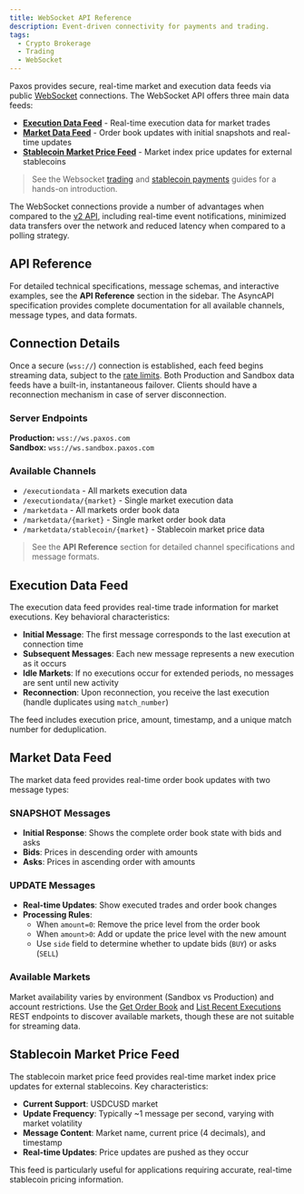 ```yaml
---
title: WebSocket API Reference
description: Event-driven connectivity for payments and trading.
tags:
  - Crypto Brokerage
  - Trading
  - WebSocket
---
```



[quickstart]: /crypto-brokerage/websocket
[market-data]: #market-data-feed
[execution-data]: #execution-data-feed
[market-data-path-parameter]: #market-data-path-parameter
[execution-data-path-parameter]: #execution-data-path-parameter
[available-markets]: #available-markets
[websocket]: https://websocket.spec.whatwg.org
[get-order-book]: /api-reference/market-data/get-order-book
[list-recent-executions]: /api-reference/market-data/list-recent-executions
[rate-limits]: /developer/rate-limits#websocket-limits
[v2-api]: /api-reference
[payments-guide]: /payments/websocket
[stablecoin-data]: #stablecoin-feed

<Description description={frontMatter.description} />

Paxos provides secure, real-time market and execution data feeds via public [WebSocket][websocket] connections. The WebSocket API offers three main data feeds:

- **[Execution Data Feed][execution-data]** - Real-time execution data for market trades
- **[Market Data Feed][market-data]** - Order book updates with initial snapshots and real-time updates  
- **[Stablecoin Market Price Feed][stablecoin-data]** - Market index price updates for external stablecoins

> See the Websocket [trading][quickstart] and [stablecoin payments][payments-guide] guides for a hands-on introduction.

The WebSocket connections provide a number of advantages when compared to the [v2 API][v2-api], including real-time event notifications, minimized data transfers over the network and reduced latency when compared to a polling strategy.

## API Reference

For detailed technical specifications, message schemas, and interactive examples, see the **API Reference** section in the sidebar. The AsyncAPI specification provides complete documentation for all available channels, message types, and data formats.

## Connection Details

Once a secure (`wss://`) connection is established, each feed begins streaming data, subject to the [rate limits][rate-limits].
Both Production and Sandbox data feeds have a built-in, instantaneous failover.
Clients should have a reconnection mechanism in case of server disconnection.

### Server Endpoints

**Production:** `wss://ws.paxos.com`  
**Sandbox:** `wss://ws.sandbox.paxos.com`

### Available Channels

- `/executiondata` - All markets execution data
- `/executiondata/{market}` - Single market execution data
- `/marketdata` - All markets order book data
- `/marketdata/{market}` - Single market order book data
- `/marketdata/stablecoin/{market}` - Stablecoin market price data

> See the **API Reference** section for detailed channel specifications and message formats.

## Execution Data Feed

The execution data feed provides real-time trade information for market executions. Key behavioral characteristics:

- **Initial Message**: The first message corresponds to the last execution at connection time
- **Subsequent Messages**: Each new message represents a new execution as it occurs
- **Idle Markets**: If no executions occur for extended periods, no messages are sent until new activity
- **Reconnection**: Upon reconnection, you receive the last execution (handle duplicates using `match_number`)

The feed includes execution price, amount, timestamp, and a unique match number for deduplication.

## Market Data Feed

The market data feed provides real-time order book updates with two message types:

### SNAPSHOT Messages
- **Initial Response**: Shows the complete order book state with bids and asks
- **Bids**: Prices in descending order with amounts
- **Asks**: Prices in ascending order with amounts

### UPDATE Messages
- **Real-time Updates**: Show executed trades and order book changes
- **Processing Rules**:
  - When `amount=0`: Remove the price level from the order book
  - When `amount>0`: Add or update the price level with the new amount
  - Use `side` field to determine whether to update bids (`BUY`) or asks (`SELL`)

### Available Markets

Market availability varies by environment (Sandbox vs Production) and account restrictions. Use the [Get Order Book][get-order-book] and [List Recent Executions][list-recent-executions] REST endpoints to discover available markets, though these are not suitable for streaming data.

## Stablecoin Market Price Feed 

The stablecoin market price feed provides real-time market index price updates for external stablecoins. Key characteristics:

- **Current Support**: USDCUSD market
- **Update Frequency**: Typically ~1 message per second, varying with market volatility
- **Message Content**: Market name, current price (4 decimals), and timestamp
- **Real-time Updates**: Price updates are pushed as they occur

This feed is particularly useful for applications requiring accurate, real-time stablecoin pricing information.
